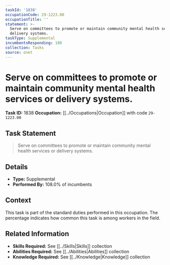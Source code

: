 ```yaml
---
taskId: '1838'
occupationCode: 29-1223.00
occupationTitle: ''
statement: >-
  Serve on committees to promote or maintain community mental health services or
  delivery systems.
taskType: Supplemental
incumbentsResponding: 108
collection: Tasks
source: onet
---
```

# Serve on committees to promote or maintain community mental health services or delivery systems.

**Task ID:** 1838
**Occupation:** [[../Occupations|Occupation]] with code `29-1223.00`

## Task Statement

> Serve on committees to promote or maintain community mental health services or delivery systems.

## Details

- **Type:** Supplemental
- **Performed By:** 108.0% of incumbents

## Context

This task is part of the standard duties performed in this occupation. The percentage indicates how common this task is among workers in the field.

## Related Information

- **Skills Required:** See [[../Skills|Skills]] collection
- **Abilities Required:** See [[../Abilities|Abilities]] collection
- **Knowledge Required:** See [[../Knowledge|Knowledge]] collection
